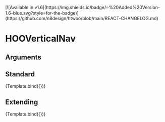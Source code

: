 
<Meta title="Molecules/Menus/HOOVerticalNav" component={HOOVerticalNav} />
[![Available in v1.6](https://img.shields.io/badge/💦%20Added%20Version-1.6-blue.svg?style=for-the-badge)](https://github.com/n8design/htwoo/blob/main/REACT-CHANGELOG.md)

# HOOVerticalNav

## Arguments

<ArgsTable of={HOOVerticalNav} />


## Standard
<Canvas>
  <Story 
    name="Standard"
    args = { 
      { navItems: navItems }
    }>
    {Template.bind({})}
  </Story>
</Canvas>

## Extending
<Canvas>
  <Story 
    name="Extending"
    args = { 
     { navItems: navItems, rootElementAttributes: { style: { backgroundColor: "pink" } }}
    }>
    {Template.bind({})}
  </Story>
</Canvas>